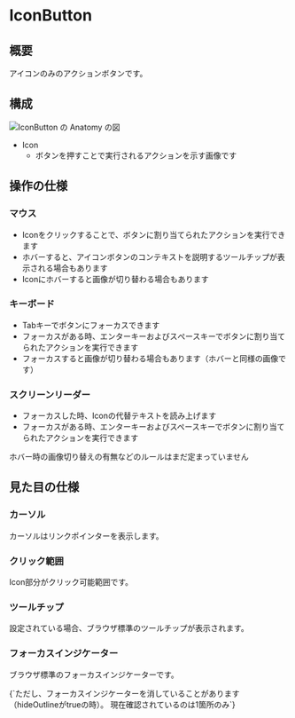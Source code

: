 

<Meta title="Components/IconButton" of={IconButtonStories} />

# IconButton

## 概要

アイコンのみのアクションボタンです。

## 構成

<img src={anatomy} alt="IconButton の Anatomy の図" />

- Icon
  - ボタンを押すことで実行されるアクションを示す画像です

## 操作の仕様

### マウス

- Iconをクリックすることで、ボタンに割り当てられたアクションを実行できます
- ホバーすると、アイコンボタンのコンテキストを説明するツールチップが表示される場合もあります
- Iconにホバーすると画像が切り替わる場合もあります

### キーボード

- Tabキーでボタンにフォーカスできます
- フォーカスがある時、エンターキーおよびスぺースキーでボタンに割り当てられたアクションを実行できます
- フォーカスすると画像が切り替わる場合もあります（ホバーと同様の画像です）

### スクリーンリーダー

- フォーカスした時、Iconの代替テキストを読み上げます
- フォーカスがある時、エンターキーおよびスペースキーでボタンに割り当てられたアクションを実行できます

<Notes>ホバー時の画像切り替えの有無などのルールはまだ定まっていません</Notes>

## 見た目の仕様

### カーソル

カーソルはリンクポインターを表示します。

### クリック範囲

Icon部分がクリック可能範囲です。

### ツールチップ

設定されている場合、ブラウザ標準のツールチップが表示されます。

### フォーカスインジケーター

ブラウザ標準のフォーカスインジケーターです。

<Notes>
  {`ただし、フォーカスインジケーターを消していることがあります（hideOutlineがtrueの時）。
  現在確認されているのは1箇所のみ`}
</Notes>

<Stories />
